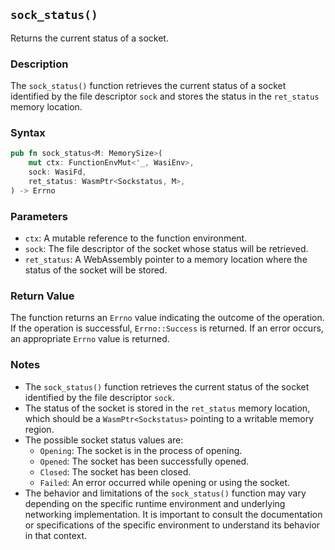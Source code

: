 ## `sock_status()`

Returns the current status of a socket.

### Description

The `sock_status()` function retrieves the current status of a socket identified by the file descriptor `sock` and stores the status in the `ret_status` memory location.

### Syntax

```rust
pub fn sock_status<M: MemorySize>(
    mut ctx: FunctionEnvMut<'_, WasiEnv>,
    sock: WasiFd,
    ret_status: WasmPtr<Sockstatus, M>,
) -> Errno
```

### Parameters

- `ctx`: A mutable reference to the function environment.
- `sock`: The file descriptor of the socket whose status will be retrieved.
- `ret_status`: A WebAssembly pointer to a memory location where the status of the socket will be stored.

### Return Value

The function returns an `Errno` value indicating the outcome of the operation. If the operation is successful, `Errno::Success` is returned. If an error occurs, an appropriate `Errno` value is returned.

### Notes

- The `sock_status()` function retrieves the current status of the socket identified by the file descriptor `sock`.
- The status of the socket is stored in the `ret_status` memory location, which should be a `WasmPtr<Sockstatus>` pointing to a writable memory region.
- The possible socket status values are:
  - `Opening`: The socket is in the process of opening.
  - `Opened`: The socket has been successfully opened.
  - `Closed`: The socket has been closed.
  - `Failed`: An error occurred while opening or using the socket.
- The behavior and limitations of the `sock_status()` function may vary depending on the specific runtime environment and underlying networking implementation. It is important to consult the documentation or specifications of the specific environment to understand its behavior in that context.

